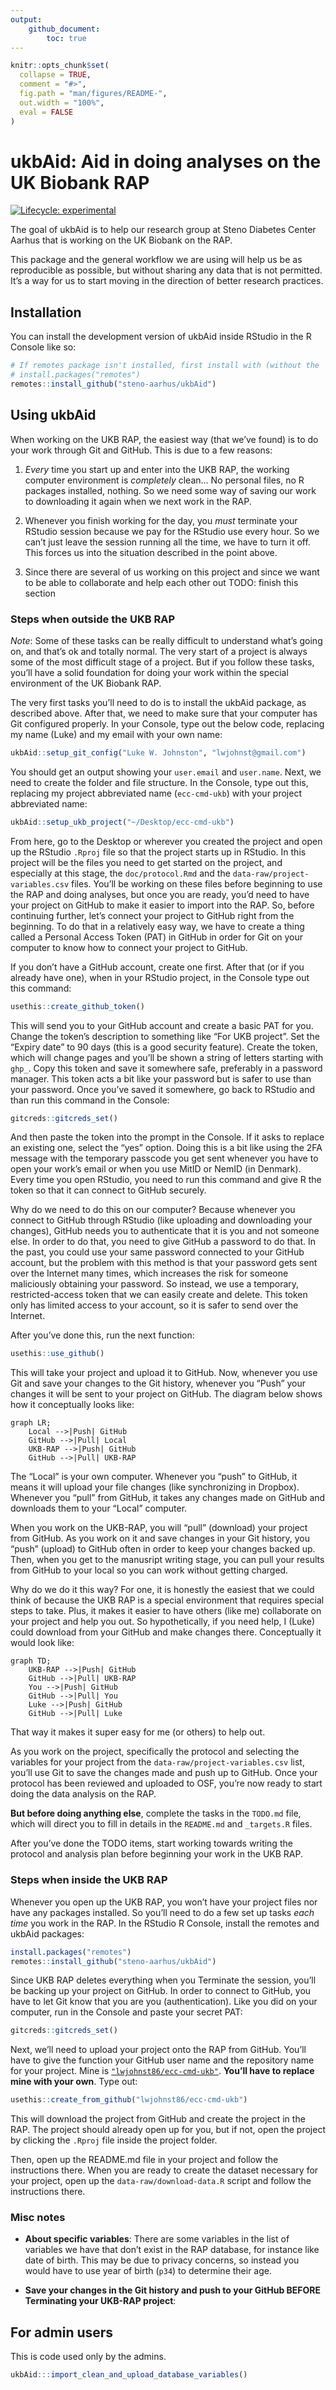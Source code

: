 ```yaml
---
output: 
    github_document:
        toc: true
---
```


<!-- README.md is generated from README.Rmd. Please edit that file -->

```r
knitr::opts_chunk$set(
  collapse = TRUE,
  comment = "#>",
  fig.path = "man/figures/README-",
  out.width = "100%",
  eval = FALSE
)
```

# ukbAid: Aid in doing analyses on the UK Biobank RAP

<!-- badges: start -->

[![Lifecycle:
experimental](https://img.shields.io/badge/lifecycle-experimental-orange.svg)](https://lifecycle.r-lib.org/articles/stages.html#experimental)

<!-- badges: end -->

The goal of ukbAid is to help our research group at Steno Diabetes
Center Aarhus that is working on the UK Biobank on the RAP.

This package and the general workflow we are using will help us be as
reproducible as possible, but without sharing any data that is not permitted.
It's a way for us to start moving in the direction of better research practices.

## Installation

You can install the development version of ukbAid inside RStudio in the
R Console like so:

```r
# If remotes package isn't installed, first install with (without the `#` comment):
# install.packages("remotes")
remotes::install_github("steno-aarhus/ukbAid")
```

## Using ukbAid

When working on the UKB RAP, the easiest way (that we've found) is to do your 
work through Git and GitHub. This is due to a few reasons:

1. *Every* time you start up and enter into the UKB RAP, the working computer
environment is *completely* clean... No personal files, no R packages installed,
nothing. So we need some way of saving our work to downloading it again when we
next work in the RAP.

2. Whenever you finish working for the day, you *must* terminate your RStudio
session because we pay for the RStudio use every hour. So we can't just leave
the session running all the time, we have to turn it off. This forces us into
the situation described in the point above.

3. Since there are several of us working on this project and since we want to be
able to collaborate and help each other out TODO: finish this section

### Steps when outside the UKB RAP

*Note*: Some of these tasks can be really difficult to understand what's
going on, and that's ok and totally normal. The very start of a project
is always some of the most difficult stage of a project. But if you
follow these tasks, you'll have a solid foundation for doing your work
within the special environment of the UK Biobank RAP.

The very first tasks you'll need to do is to install the ukbAid package, as
described above. After that, we need to make sure that your computer has Git
configured properly. In your Console, type out the below code, replacing my name
(Luke) and my email with your own name:

```r
ukbAid::setup_git_config("Luke W. Johnston", "lwjohnst@gmail.com")
```

You should get an output showing your `user.email` and `user.name`.
Next, we need to create the folder and file structure. In the Console,
type out this, replacing my project abbreviated name (`ecc-cmd-ukb`)
with your project abbreviated name:

```r
ukbAid::setup_ukb_project("~/Desktop/ecc-cmd-ukb")
```

From here, go to the Desktop or wherever you created the project and
open up the RStudio `.Rproj` file so that the project starts up in
RStudio. In this project will be the files you need to get started on
the project, and especially at this stage, the `doc/protocol.Rmd` and
the `data-raw/project-variables.csv` files. You'll be working on these
files before beginning to use the RAP and doing analyses, but once you
are ready, you'd need to have your project on GitHub to make it easier
to import into the RAP. So, before continuing further, let's connect
your project to GitHub right from the beginning. To do that in a
relatively easy way, we have to create a thing called a Personal Access
Token (PAT) in GitHub in order for Git on your computer to know how to
connect your project to GitHub.

If you don't have a GitHub account, create one first. After that (or if
you already have one), when in your RStudio project, in the Console type
out this command:

```r
usethis::create_github_token()
```

This will send you to your GitHub account and create a basic PAT for
you. Change the token's description to something like "For UKB project".
Set the "Expiry date" to 90 days (this is a good security feature).
Create the token, which will change pages and you'll be shown a string
of letters starting with `ghp_`. Copy this token and save it somewhere
safe, preferably in a password manager. This token acts a bit like your
password but is safer to use than your password. Once you've saved it
somewhere, go back to RStudio and than run this command in the Console:

```r
gitcreds::gitcreds_set()
```

And then paste the token into the prompt in the Console. If it asks to replace
an existing one, select the "yes" option. Doing this is a
bit like using the 2FA message with the temporary passcode you get sent
whenever you have to open your work's email or when you use MitID or
NemID (in Denmark). Every time you open RStudio, you need to run this
command and give R the token so that it can connect to GitHub securely.

Why do we need to do this on our computer? Because whenever you connect to
GitHub through RStudio (like uploading and downloading your changes), 
GitHub needs you to authenticate that it is you and not someone else. In order to
do that, you need to give GitHub a password to do that. In the past, you could
use your same password connected to your GitHub account, but the problem with this
method is that your password gets sent over the Internet many times, which increases
the risk for someone maliciously obtaining your password. So instead, we use a
temporary, restricted-access token that we can easily create and delete. This 
token only has limited access to your account, so it is safer to send over the
Internet.

After you've done this, run the next function:

```r
usethis::use_github()
```

This will take your project and upload it to GitHub. Now, whenever you
use Git and save your changes to the Git history, whenever you "Push"
your changes it will be sent to your project on GitHub. The diagram below
shows how it conceptually looks like:

```mermaid
graph LR;
    Local -->|Push| GitHub
    GitHub -->|Pull| Local
    UKB-RAP -->|Push| GitHub
    GitHub -->|Pull| UKB-RAP
```

The "Local" is your own computer. Whenever you "push" to GitHub, it means it
will upload your file changes (like synchronizing in Dropbox). Whenever
you "pull" from GitHub, it takes any changes made on GitHub and downloads them 
to your "Local" computer.

When you work on the UKB-RAP, you will "pull" (download) your project from
GitHub. As you work on it and save changes in your Git history, you "push" (upload)
to GitHub often in order to keep your changes backed up. Then, when you get 
to the manusript writing stage, you can pull your results from GitHub to 
your local so you can work without getting charged.

Why do we do it this way? For one, it is honestly the easiest that we could
think of because the UKB RAP is a special environment that requires special
steps to take. Plus, it makes it easier to have others (like me) collaborate
on your project and help you out. So hypothetically, if you need help,
I (Luke) could download from your GitHub and make changes there. Conceptually
it would look like:

```mermaid
graph TD;
    UKB-RAP -->|Push| GitHub
    GitHub -->|Pull| UKB-RAP
    You -->|Push| GitHub
    GitHub -->|Pull| You
    Luke -->|Push| GitHub
    GitHub -->|Pull| Luke
```

That way it makes it super easy for me (or others) to help out.

As you work on the project, specifically the protocol and selecting the
variables for your project from the `data-raw/project-variables.csv`
list, you'll use Git to save the changes made and push up to GitHub.
Once your protocol has been reviewed and uploaded to OSF, you're now
ready to start doing the data analysis on the RAP.

**But before doing anything else**, complete the tasks in the `TODO.md`
file, which will direct you to fill in details in the `README.md` and
`_targets.R` files.

After you've done the TODO items, start working towards writing the protocol
and analysis plan before beginning your work in the UKB RAP.

### Steps when inside the UKB RAP

Whenever you open up the UKB RAP, you won't have your project files nor have any
packages installed. So you'll need to do a few set up tasks *each time* you work
in the RAP. In the RStudio R Console, install the remotes and ukbAid packages:

```r
install.packages("remotes")
remotes::install_github("steno-aarhus/ukbAid")
```

Since UKB RAP deletes everything when you Terminate the session, you'll be
backing up your project on GitHub. In order to connect to GitHub, you have
to let Git know that you are you (authentication). Like you did on your computer,
run in the Console and paste your secret PAT:

```r
gitcreds::gitcreds_set()
```

Next, we'll need to upload your project onto the RAP from GitHub. You'll
have to give the function your GitHub user name and the repository name
for your project. Mine is
[`"lwjohnst86/ecc-cmd-ukb"`](https://github.com/lwjohnst86/ecc-cmd-ukb).
**You'll have to replace mine with your own**. Type out:

```r
usethis::create_from_github("lwjohnst86/ecc-cmd-ukb")
```

This will download the project from GitHub and create the project in the
RAP. The project should already open up for you, but if not, open the
project by clicking the `.Rproj` file inside the project folder.

Then, open up the README.md file in your project and follow the instructions
there. When you are ready to create the dataset necessary for your project,
open up the `data-raw/download-data.R` script and follow the instructions there.

### Misc notes 

- **About specific variables**: There are some variables in the list of
variables we have that don't exist in the RAP database, for instance like date
of birth. This may be due to privacy concerns, so instead you would have to use
year of birth (`p34`) to determine their age.

- **Save your changes in the Git history and push to your GitHub BEFORE Terminating
your UKB-RAP project**:

## For admin users

This is code used only by the admins.

```r
ukbAid:::import_clean_and_upload_database_variables()
```
